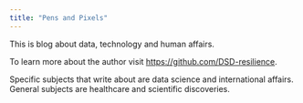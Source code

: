 ```yaml
---
title: "Pens and Pixels"
---
```


This is blog about data, technology and human affairs.

To learn more about the author visit <https://github.com/DSD-resilience>.

Specific subjects that write about are data science and international affairs.  General subjects are healthcare and scientific discoveries.
